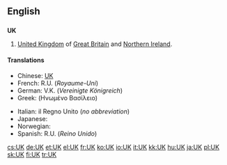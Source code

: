 {{also|.uk|uK|ük}}
==English==

==={{initialism}}===
'''UK'''

# [[United Kingdom]] of [[Great Britain]] and [[Northern Ireland]].

====Translations====
{{trans-top|United Kingdom of Great Britain and Northern Ireland}}
* Chinese: [[UK]]
* French: R.U. (''Royaume-Uni'') {{m}}
* German: V.K. (''Vereinigte Königreich'') {{n}}
* Greek: {{t|el|ΗΒ|sc=Grek}} (Ηνωμένο Βασίλειο)
{{trans-mid}}
* Italian: il Regno Unito {{m}} (''no abbreviation'')
* Japanese: {{t+|ja|UK}}
* Norwegian: {{t+|no|Storbritannia}}
* Spanish: R.U. (''Reino Unido'') {{m}}
{{trans-bottom}}

[[cs:UK]]
[[de:UK]]
[[et:UK]]
[[el:UK]]
[[fr:UK]]
[[ko:UK]]
[[io:UK]]
[[it:UK]]
[[kk:UK]]
[[hu:UK]]
[[ja:UK]]
[[pl:UK]]
[[sk:UK]]
[[fi:UK]]
[[tr:UK]]